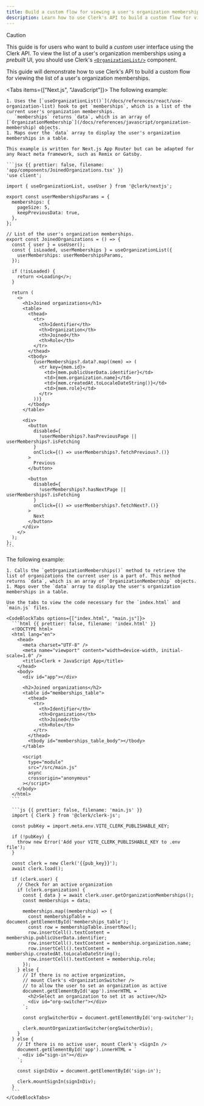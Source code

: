 ```yaml
---
title: Build a custom flow for viewing a user's organization memberships
description: Learn how to use Clerk's API to build a custom flow for viewing a user's organization memberships.
---
```


> [!CAUTION]
> This guide is for users who want to build a _custom_ user interface using the Clerk API. To view the list of a user's organization memberships using a _prebuilt_ UI, you should use Clerk's [`<OrganizationList/>`](/docs/components/organization/organization-list) component.

This guide will demonstrate how to use Clerk's API to build a custom flow for viewing the list of a user's organization memberships.

<Tabs items={["Next.js", "JavaScript"]}>
  <Tab>
    The following example:

    1. Uses the [`useOrganizationList()`](/docs/references/react/use-organization-list) hook to get `memberships`, which is a list of the current user's organization memberships.
       `memberships` returns `data`, which is an array of [`OrganizationMembership`](/docs/references/javascript/organization-membership) objects.
    1. Maps over the `data` array to display the user's organization memberships in a table.

    This example is written for Next.js App Router but can be adapted for any React meta framework, such as Remix or Gatsby.

    ```jsx {{ prettier: false, filename: 'app/components/JoinedOrganizations.tsx' }}
    'use client';

    import { useOrganizationList, useUser } from '@clerk/nextjs';

    export const userMembershipsParams = {
      memberships: {
        pageSize: 5,
        keepPreviousData: true,
      },
    };

    // List of the user's organization memberships.
    export const JoinedOrganizations = () => {
      const { user } = useUser();
      const { isLoaded, userMemberships } = useOrganizationList({
        userMemberships: userMembershipsParams,
      });

      if (!isLoaded) {
        return <>Loading</>;
      }

      return (
        <>
          <h1>Joined organizations</h1>
          <table>
            <thead>
              <tr>
                <th>Identifier</th>
                <th>Organization</th>
                <th>Joined</th>
                <th>Role</th>
              </tr>
            </thead>
            <tbody>
              {userMemberships?.data?.map((mem) => (
                <tr key={mem.id}>
                  <td>{mem.publicUserData.identifier}</td>
                  <td>{mem.organization.name}</td>
                  <td>{mem.createdAt.toLocaleDateString()}</td>
                  <td>{mem.role}</td>
                </tr>
              ))}
            </tbody>
          </table>

          <div>
            <button
              disabled={
                !userMemberships?.hasPreviousPage || userMemberships?.isFetching
              }
              onClick={() => userMemberships?.fetchPrevious?.()}
            >
              Previous
            </button>

            <button
              disabled={
                !userMemberships?.hasNextPage || userMemberships?.isFetching
              }
              onClick={() => userMemberships?.fetchNext?.()}
            >
              Next
            </button>
          </div>
        </>
      );
    };
    ```
  </Tab>

  <Tab>
    The following example:

    1. Calls the `getOrganizationMemberships()` method to retrieve the list of organizations the current user is a part of. This method returns `data`, which is an array of `OrganizationMembership` objects.
    1. Maps over the `data` array to display the user's organization memberships in a table.

    Use the tabs to view the code necessary for the `index.html` and `main.js` files.

    <CodeBlockTabs options={["index.html", "main.js"]}>
      ```html {{ prettier: false, filename: 'index.html' }}
      <!DOCTYPE html>
      <html lang="en">
        <head>
          <meta charset="UTF-8" />
          <meta name="viewport" content="width=device-width, initial-scale=1.0" />
          <title>Clerk + JavaScript App</title>
        </head>
        <body>
          <div id="app"></div>

          <h2>Joined organizations</h2>
          <table id="memberships_table">
            <thead>
              <tr>
                <th>Identifier</th>
                <th>Organization</th>
                <th>Joined</th>
                <th>Role</th>
              </tr>
            </thead>
            <tbody id="memberships_table_body"></tbody>
          </table>

          <script
            type="module"
            src="/src/main.js"
            async
            crossorigin="anonymous"
          ></script>
        </body>
      </html>
      ```

      ```js {{ prettier: false, filename: 'main.js' }}
      import { Clerk } from '@clerk/clerk-js';

      const pubKey = import.meta.env.VITE_CLERK_PUBLISHABLE_KEY;

      if (!pubKey) {
        throw new Error('Add your VITE_CLERK_PUBLISHABLE_KEY to .env file');
      }

      const clerk = new Clerk('{{pub_key}}');
      await clerk.load();

      if (clerk.user) {
        // Check for an active organization
        if (clerk.organization) {
          const { data } = await clerk.user.getOrganizationMemberships();
          const memberships = data;

          memberships.map((membership) => {
            const membershipTable = document.getElementById('memberships_table');
            const row = membershipTable.insertRow();
            row.insertCell().textContent = membership.publicUserData.identifier;
            row.insertCell().textContent = membership.organization.name;
            row.insertCell().textContent = membership.createdAt.toLocaleDateString();
            row.insertCell().textContent = membership.role;
          });
        } else {
          // If there is no active organization,
          // mount Clerk's <OrganizationSwitcher />
          // to allow the user to set an organization as active
          document.getElementById('app').innerHTML = `
            <h2>Select an organization to set it as active</h2>
            <div id="org-switcher"></div>
          `;

          const orgSwitcherDiv = document.getElementById('org-switcher');

          clerk.mountOrganizationSwitcher(orgSwitcherDiv);
        }
      } else {
        // If there is no active user, mount Clerk's <SignIn />
        document.getElementById('app').innerHTML = `
          <div id="sign-in"></div>
        `;

        const signInDiv = document.getElementById('sign-in');

        clerk.mountSignIn(signInDiv);
      }
      ```
    </CodeBlockTabs>
  </Tab>
</Tabs>

